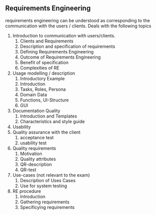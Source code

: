 ## Requirements Engineering

requirements engineering can be understood as corresponding to the communication with the users / clients. Deals with the following topics

1. Introduction to communication with users/clients.
   1. Clients and Requirements
   2. Description and specification of requirements
   3. Defining Requirements Engineering
   4. Outcome of Requirements Engineering 
   5. Benefit of specification
   6. Complexities of RE
2. Usage modelling / description
   1. Introductory Example
   2. Introduction
   3. Tasks, Roles, Persona
   4. Domain Data
   5. Functions, UI-Structure
   6. GUI
3. Documentation Quality
   1. Introduction and Templates
   2. Characteristics and style guide
4. Usability
5. Quality assurance with the client
   1. acceptance test
   2. usability test
6. Quality requirements
   1. Motivation
   2. Quality attributes
   3. QR-description
   4. QR-test
7. Use-cases (not relevant to the exam)
   1. Description of Uses Cases
   2. Use for system testing
8. RE procedure
   1. Introduction
   2. Gathering requirements
   3. Specificying requirements
   
